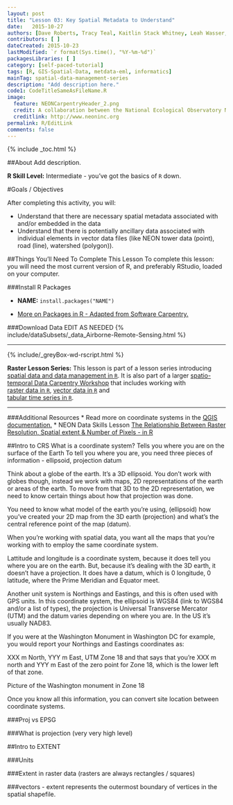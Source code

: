 ```yaml
---
layout: post
title: "Lesson 03: Key Spatial Metadata to Understand"
date:   2015-10-27
authors: [Dave Roberts, Tracy Teal, Kaitlin Stack Whitney, Leah Wasser, Megan A. Jones]
contributors: [ ]
dateCreated: 2015-10-23
lastModified: `r format(Sys.time(), "%Y-%m-%d")`
packagesLibraries: [ ]
category: [self-paced-tutorial] 
tags: [R, GIS-Spatial-Data, metdata-eml, informatics]
mainTag: spatial-data-management-series
description: "Add description here."
code1: CodeTitleSameAsFileName.R
image:
  feature: NEONCarpentryHeader_2.png
  credit: A collaboration between the National Ecological Observatory Network (NEON) and Data Carpentry
  creditlink: http://www.neoninc.org
permalink: R/EditLink
comments: false
---
```


{% include _toc.html %}

##About
Add description.

**R Skill Level:** Intermediate - you've got the basics of `R` down.

<div id="objectives" markdown="1">

#Goals / Objectives

After completing this activity, you will:

* Understand that there are necessary spatial metadata associated with and/or
embedded in the data
* Understand that there is potentially ancillary data associated with individual
elements in vector data files (like NEON tower data (point), road (line), watershed (polygon)).


##Things You’ll Need To Complete This Lesson
To complete this lesson: you will need the most current version of R, and 
preferably RStudio, loaded on your computer.

###Install R Packages

* **NAME:** `install.packages("NAME")`

* [More on Packages in R - Adapted from Software Carpentry.]({{site.baseurl}}R/Packages-In-R/)

###Download Data
EDIT AS NEEDED
{% include/dataSubsets/_data_Airborne-Remote-Sensing.html %}

****

{% include/_greyBox-wd-rscript.html %}

**Raster Lesson Series:** This lesson is part of a lesson series introducing
[spatial data and data management in `R` ]({{ site.baseurl }}tutorial/URL).
It is also part of a larger 
[spatio-temporal Data Carpentry Workshop ]({{ site.baseurl }}workshops/spatio-temporal-workshop)
that includes working with  
[raster data in `R` ]({{ site.baseurl }}tutorial/spatial-raster-series),
[vector data in `R` ]({{ site.baseurl }}tutorial/spatial-vector-series)
and  
[tabular time series in `R` ]({{ site.baseurl }}tutorial/tabular-time-series).

****

###Additional Resources
* Read more on coordinate systems in the
<a href="http://docs.qgis.org/2.0/en/docs/gentle_gis_introduction/coordinate_reference_systems.html" target="_blank">
QGIS documentation.</a>
* NEON Data Skills Lesson <a href="{{ site.baseurl }}/GIS-Spatial-Data/Working-With-Rasters/" target="_blank">The Relationship Between Raster Resolution, Spatial extent & Number of Pixels - in R</a>



</div>

##Intro to CRS
What is a coordinate system?
Tells you where you are on the surface of the Earth
To tell you where you are, you need three pieces of information
- ellipsoid, projection datum

Think about a globe of the earth. It's a 3D ellipsoid. You don't work with globes though, instead we work with maps, 2D representations of the earth or areas of the earth. To move from that 3D to the 2D representation, we need
to know certain things about how that projection was done.

You need to know what model of the earth you're using, (ellipsoid) how you've created your 2D map from the 3D earth (projection) and what's the central reference point of the map (datum).

When you're working with spatial data, you want all the maps that you're working with to employ the same coordinate system.

Lattitude and longitude is a coordinate system, because it does tell you where you are on the earth. But, because it's dealing with the 3D earth, it doesn't have a projection. It does have a datum, which is 0 longitude, 0 latitude, where the Prime Meridian and Equator meet.

Another unit system is Northings and Eastings, and this is often used with GPS units. In this coordinate system, the ellipsoid is WGS84 (link to WGS84 and/or a list of types), the projection is Universal Transverse Mercator (UTM) and the datum varies depending on where you are. In the US it's usually NAD83.

If you were at the Washington Monument in Washington DC for example, you would report your Northings and Eastings coordinates as:

XXX m North, YYY m East, UTM Zone 18
and that says that you're XXX m north and YYY m East of the zero point for Zone 18, which is the lower left of that zone.

Picture of the Washington monument in Zone 18

Once you know all this information, you can convert site location between coordinate systems.

###Proj vs EPSG

###What is projection (very very high level)

##Intro to EXTENT

###Units

###Extent in raster data (rasters are always rectangles / squares)

###vectors - extent represents the outermost boundary of vertices in the spatial shapefile.


